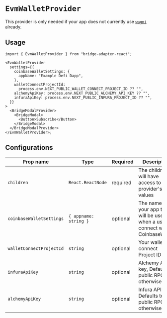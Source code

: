# `EvmWalletProvider`

This provider is only needed if your app does not currently use [`wagmi`](https://wagmi.sh/) already.

## Usage

```tsx
import { EvmWalletProvider } from "bridge-adapter-react";

<EvmWalletProvider
  settings={{
    coinbaseWalletSettings: {
      appName: "Example Defi Dapp",
    },
    walletConnectProjectId:
      process.env.NEXT_PUBLIC_WALLET_CONNECT_PROJECT_ID ?? "",
    alchemyApiKey: process.env.NEXT_PUBLIC_ALCHEMY_API_KEY ?? "",
    infuraApiKey: process.env.NEXT_PUBLIC_INFURA_PROJECT_ID ?? "",
  }}
>
  <BridgeModalProvider>
    <BridgeModal>
      <Button>Subscribe</Button>
    </BridgeModal>
  </BridgeModalProvider>
</EvmWalletProvider>;
```

## Configurations

| Prop name                | Type                  | Required | Description                                                                       |
| ------------------------ | --------------------- | -------- | --------------------------------------------------------------------------------- |
| `children`               | `React.ReactNode`     | required | The children will have access to the provider's values                            |
| `coinbaseWalletSettings` | `{ appname: string }` | optional | The name of your app that will be used when a users connect with a CoinbaseWallet |
| `walletConnectProjectId` | `string`              | optional | Your wallet connect Project ID                                                    |
| `infuraApiKey`           | `string`              | optional | Alchemy API key, Defaults to public RPCs otherwise                                |
| `alchemyApiKey`          | `string`              | optional | Infura API key, Defaults to public RPCs otherwise                                 |
